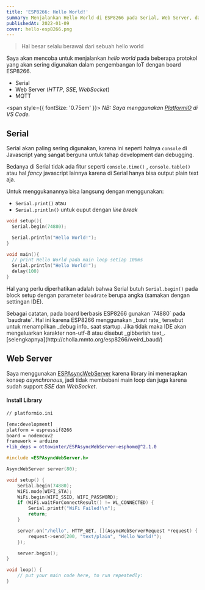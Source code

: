 ```yaml
---
title: 'ESP8266: Hello World!'
summary: Menjalankan Hello World di ESP8266 pada Serial, Web Server, dan MQTT
publishedAt: 2022-01-09
cover: hello-esp8266.png
---
```


> Hal besar selalu berawal dari sebuah hello world

Saya akan mencoba untuk menjalankan _hello world_ pada beberapa protokol yang akan sering digunakan dalam pengembangan IoT dengan board ESP8266.

- Serial
- Web Server (_HTTP_, _SSE_, _WebSocket_)
- MQTT

<span style={{ fontSize: '0.75em' }}>
  _NB: Saya menggunakan [PlatformIO](https://platformio.org/) di VS Code._
</span>

## Serial

Serial akan paling sering digunakan, karena ini seperti halnya `console` di Javascript yang sangat berguna untuk tahap development dan debugging.

Bedanya di Serial tidak ada fitur seperti `console.time()` , `console.table()` atau hal _fancy_ javascript lainnya karena di Serial hanya bisa output plain text aja.

Untuk menggukanannya bisa langsung dengan menggunakan:

- `Serial.print()` atau
- `Serial.println()` untuk ouput dengan _line break_

```ino
void setup(){
  Serial.begin(74880);

  Serial.println("Hello World!");
}

void main(){
  // print Hello World pada main loop setiap 100ms
  Serial.println("Hello World!");
  delay(100)
}
```

Hal yang perlu diperhatikan adalah bahwa Serial butuh `Serial.begin()` pada block setup dengan parameter `baudrate` berupa angka (samakan dengan settingan IDE).

<Callout type="info">
  Sebagai catatan, pada board berbasis ESP8266 gunakan `74880` pada `baudrate`.
  Hal ini karena ESP8266 menggunakan _baut rate_ tersebut untuk menampilkan
  _debug info_ saat startup. Jika tidak maka IDE akan mengeluarkan karakter
  non-utf-8 atau disebut _gibberish text_.
  [selengkapnya](http://cholla.mmto.org/esp8266/weird_baud/)
</Callout>

## Web Server

Saya menggunakan [ESPAsyncWebServer](https://github.com/me-no-dev/ESPAsyncWebServer) karena library ini menerapkan konsep _asynchronous_, jadi tidak membebani main loop dan juga karena sudah support _SSE_ dan _WebSocket_.

#### Install Library

```diff
// platformio.ini

[env:development]
platform = espressif8266
board = nodemcuv2
framework = arduino
+lib_deps = ottowinter/ESPAsyncWebServer-esphome@^2.1.0
```

```ino {1-3,14-18} showLineNumbers
#include <ESPAsyncWebServer.h>

AsyncWebServer server(80);

void setup() {
    Serial.begin(74880);
    WiFi.mode(WIFI_STA);
    WiFi.begin(WIFI_SSID, WIFI_PASSWORD);
    if (WiFi.waitForConnectResult() != WL_CONNECTED) {
        Serial.printf("WiFi Failed!\n");
        return;
    }

    server.on("/hello", HTTP_GET, [](AsyncWebServerRequest *request) {
        request->send(200, "text/plain", "Hello World!");
    });

    server.begin();
}

void loop() {
    // put your main code here, to run repeatedly:
}
```
